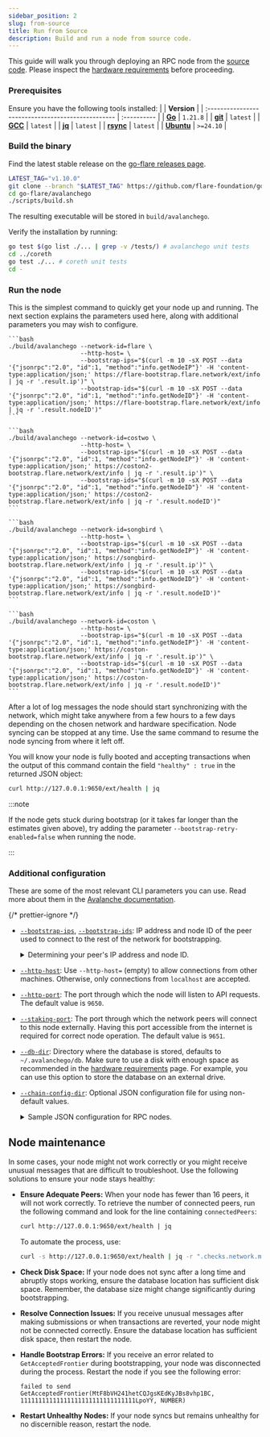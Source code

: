 ```yaml
---
sidebar_position: 2
slug: from-source
title: Run from Source
description: Build and run a node from source code.
---
```



This guide will walk you through deploying an RPC node from the [source code](https://github.com/flare-foundation/go-flare).
Please inspect the [hardware requirements](/run-node/hardware-requirements) before proceeding.

### Prerequisites

Ensure you have the following tools installed:
|                                                    | **Version** |
| :------------------------------------------------- | :---------- |
| **[Go](https://golang.org/doc/install)**           | `1.21.8`  |
| **[git](https://git-scm.com/downloads)**           | `latest`    |
| **[GCC](https://gcc.gnu.org/install/)**            | `latest`    |
| **[jq](https://stedolan.github.io/jq/download/)**  | `latest`    |
| **[rsync](https://rsync.samba.org/download.html)** | `latest`    |
| **[Ubuntu](https://ubuntu.com)**                   | `>=24.10`   |

### Build the binary

Find the latest stable release on the [go-flare releases page](https://github.com/flare-foundation/go-flare/releases).

```bash
LATEST_TAG="v1.10.0"
git clone --branch "$LATEST_TAG" https://github.com/flare-foundation/go-flare.git
cd go-flare/avalanchego
./scripts/build.sh
```

The resulting executable will be stored in `build/avalanchego`.

Verify the installation by running:

```bash
go test $(go list ./... | grep -v /tests/) # avalanchego unit tests
cd ../coreth
go test ./... # coreth unit tests
cd -
```

### Run the node

This is the simplest command to quickly get your node up and running. The next section explains the parameters used here, along with additional parameters you may wish to configure.

<Tabs groupId="network" block>
  <TabItem value="flare" label="Flare Mainnet" default>

    ```bash
    ./build/avalanchego --network-id=flare \
                        --http-host= \
                        --bootstrap-ips="$(curl -m 10 -sX POST --data '{"jsonrpc":"2.0", "id":1, "method":"info.getNodeIP"}' -H 'content-type:application/json;' https://flare-bootstrap.flare.network/ext/info | jq -r '.result.ip')" \
                        --bootstrap-ids="$(curl -m 10 -sX POST --data '{"jsonrpc":"2.0", "id":1, "method":"info.getNodeID"}' -H 'content-type:application/json;' https://flare-bootstrap.flare.network/ext/info | jq -r '.result.nodeID')"
    ```

  </TabItem>
  <TabItem value="coston2" label="Flare Testnet Coston2">

    ```bash
    ./build/avalanchego --network-id=costwo \
                        --http-host= \
                        --bootstrap-ips="$(curl -m 10 -sX POST --data '{"jsonrpc":"2.0", "id":1, "method":"info.getNodeIP"}' -H 'content-type:application/json;' https://coston2-bootstrap.flare.network/ext/info | jq -r '.result.ip')" \
                        --bootstrap-ids="$(curl -m 10 -sX POST --data '{"jsonrpc":"2.0", "id":1, "method":"info.getNodeID"}' -H 'content-type:application/json;' https://coston2-bootstrap.flare.network/ext/info | jq -r '.result.nodeID')"
    ```

  </TabItem>
  <TabItem value="songbird" label="Songbird Canary-Network">

    ```bash
    ./build/avalanchego --network-id=songbird \
                        --http-host= \
                        --bootstrap-ips="$(curl -m 10 -sX POST --data '{"jsonrpc":"2.0", "id":1, "method":"info.getNodeIP"}' -H 'content-type:application/json;' https://songbird-bootstrap.flare.network/ext/info | jq -r '.result.ip')" \
                        --bootstrap-ids="$(curl -m 10 -sX POST --data '{"jsonrpc":"2.0", "id":1, "method":"info.getNodeID"}' -H 'content-type:application/json;' https://songbird-bootstrap.flare.network/ext/info | jq -r '.result.nodeID')"
    ```

  </TabItem>
  <TabItem value="coston" label="Songbird Testnet Coston">

    ```bash
    ./build/avalanchego --network-id=coston \
                        --http-host= \
                        --bootstrap-ips="$(curl -m 10 -sX POST --data '{"jsonrpc":"2.0", "id":1, "method":"info.getNodeIP"}' -H 'content-type:application/json;' https://coston-bootstrap.flare.network/ext/info | jq -r '.result.ip')" \
                        --bootstrap-ids="$(curl -m 10 -sX POST --data '{"jsonrpc":"2.0", "id":1, "method":"info.getNodeID"}' -H 'content-type:application/json;' https://coston-bootstrap.flare.network/ext/info | jq -r '.result.nodeID')"
    ```

  </TabItem>
</Tabs>

After a lot of log messages the node should start synchronizing with the network, which might take anywhere from a few hours to a few days depending on the chosen network and hardware specification.
Node syncing can be stopped at any time.
Use the same command to resume the node syncing from where it left off.

You will know your node is fully booted and accepting transactions when the output of this command contain the field `"healthy" : true` in the returned JSON object:

```bash
curl http://127.0.0.1:9650/ext/health | jq
```

:::note

If the node gets stuck during bootstrap (or it takes far longer than the estimates given above), try adding the parameter `--bootstrap-retry-enabled=false` when running the node.

:::

### Additional configuration

These are some of the most relevant CLI parameters you can use. Read more about them in the [Avalanche documentation](https://docs.avax.network/nodes/maintain/avalanchego-config-flags).

{/* prettier-ignore */}
- [`--bootstrap-ips`](https://docs.avax.network/nodes/maintain/avalanchego-config-flags#--bootstrap-ips-string),
  [`--bootstrap-ids`](https://docs.avax.network/nodes/maintain/avalanchego-config-flags#--bootstrap-ids-string):
  IP address and node ID of the peer used to connect to the rest of the network for bootstrapping.

  <details>
  <summary>Determining your peer's IP address and node ID.</summary>

  <Tabs groupId="network">
    <TabItem value="flare" label="Flare Mainnet" default>

      Peer's IP address:
      ```bash
      curl -m 10 -s -H 'content-type:application/json;' \
        --data '{
          "jsonrpc":"2.0",
          "id":1,
          "method":"info.getNodeIP"
        }' \
        https://flare-bootstrap.flare.network/ext/info | jq -r '.result.ip'
      ```
      Peer's node ID:
      ```bash
      curl -m 10 -s -H 'content-type:application/json;' \
        --data '{
          "jsonrpc":"2.0",
          "id":1,
          "method":"info.getNodeID"
        }' \
        https://flare-bootstrap.flare.network/ext/info | jq -r '.result.nodeID'
      ```

    </TabItem>
    <TabItem value="coston2" label="Flare Testnet Coston2">

      Peer's IP address:
      ```bash
      curl -m 10 -s -H 'content-type:application/json;' \
        --data '{
          "jsonrpc":"2.0",
          "id":1,
          "method":"info.getNodeIP"
        }' \
        https://coston2-bootstrap.flare.network/ext/info | jq -r ".result.ip"
      ```

      Peer's node ID:
      ```bash
      curl -m 10 -s -H 'content-type:application/json;' \
        --data '{
          "jsonrpc":"2.0",
          "id":1,
          "method":"info.getNodeID"
        }' \
        https://coston2-bootstrap.flare.network/ext/info | jq -r ".result.nodeID"
      ```

    </TabItem>
    <TabItem value="songbird" label="Songbird Canary-Network">

      Peer's IP address:
      ```bash
      curl -m 10 -s -H 'content-type:application/json;' \
        --data '{
          "jsonrpc":"2.0",
          "id":1,
          "method":"info.getNodeIP"
        }' \
        https://songbird-bootstrap.flare.network/ext/info | jq -r ".result.ip"
      ```
      Peer's node ID:
      ```bash
      curl -m 10 -s -H 'content-type:application/json;' \
        --data '{
          "jsonrpc":"2.0",
          "id":1,
          "method":"info.getNodeID"
        }' \
        https://songbird-bootstrap.flare.network/ext/info | jq -r ".result.nodeID"
      ```

    </TabItem>
    <TabItem value="coston" label="Songbird Testnet Coston">

      Peer's IP address:
      ```bash
      curl -m 10 -s -H 'content-type:application/json;' \
        --data '{
          "jsonrpc":"2.0",
          "id":1,
          "method":"info.getNodeIP"
        }' \
        https://coston-bootstrap.flare.network/ext/info | jq -r ".result.ip"
      ```
      Peer's node ID:
      ```bash
      curl -m 10 -s -H 'content-type:application/json;' \
        --data '{
          "jsonrpc":"2.0",
          "id":1,
          "method":"info.getNodeID"
        }' \
        https://coston-bootstrap.flare.network/ext/info | jq -r ".result.nodeID"
      ```

    </TabItem>
  </Tabs>

  </details>

- [`--http-host`](https://docs.avax.network/nodes/maintain/avalanchego-config-flags#--http-host-string): Use `--http-host=` (empty) to allow connections from other machines. Otherwise, only connections from `localhost` are accepted.

- [`--http-port`](https://docs.avax.network/nodes/maintain/avalanchego-config-flags#--http-port-int): The port through which the node will listen to API requests. The default value is `9650`.

- [`--staking-port`](https://docs.avax.network/nodes/maintain/avalanchego-config-flags#--staking-port-int): The port through which the network peers will connect to this node externally. Having this port accessible from the internet is required for correct node operation. The default value is `9651`.

- [`--db-dir`](https://docs.avax.network/nodes/maintain/avalanchego-config-flags#--db-dir-string-file-path): Directory where the database is stored, defaults to `~/.avalanchego/db`. Make sure to use a disk with enough space as recommended in the [hardware requirements](/run-node/hardware-requirements) page. For example, you can use this option to store the database on an external drive.

- [`--chain-config-dir`](https://docs.avax.network/nodes/maintain/avalanchego-config-flags#--chain-config-dir-string): Optional JSON configuration file for using non-default values.

  <details>
  <summary>Sample JSON configuration for RPC nodes.</summary>

  For archival nodes, set `"pruning-enabled": false` to disable pruning. Note that archival nodes require significantly more disk space than standard RPC nodes.

  ```json title="<chain-config-dir>/C/config.json"
  {
    "snowman-api-enabled": false,
    "coreth-admin-api-enabled": false,
    "eth-apis": [
      "eth",
      "eth-filter",
      "net",
      "web3",
      "internal-eth",
      "internal-blockchain",
      "internal-transaction"
    ],
    "rpc-gas-cap": 50000000,
    "rpc-tx-fee-cap": 100,
    "pruning-enabled": true,
    "local-txs-enabled": false,
    "api-max-duration": 0,
    "api-max-blocks-per-request": 0,
    "allow-unfinalized-queries": false,
    "allow-unprotected-txs": false,
    "remote-tx-gossip-only-enabled": false,
    "log-level": "info"
  }
  ```

  </details>

## Node maintenance

In some cases, your node might not work correctly or you might receive unusual messages that are difficult to troubleshoot. Use the following solutions to ensure your node stays healthy:

- **Ensure Adequate Peers:** When your node has fewer than 16 peers, it will not work correctly. To retrieve the number of connected peers, run the following command and look for the line containing `connectedPeers`:

  ```bash
  curl http://127.0.0.1:9650/ext/health | jq
  ```

  To automate the process, use:

  ```bash
  curl -s http://127.0.0.1:9650/ext/health | jq -r ".checks.network.message.connectedPeers"
  ```

- **Check Disk Space:** If your node does not sync after a long time and abruptly stops working, ensure the database location has sufficient disk space. Remember, the database size might change significantly during bootstrapping.

- **Resolve Connection Issues:** If you receive unusual messages after making submissions or when transactions are reverted, your node might not be connected correctly. Ensure the database location has sufficient disk space, then restart the node.

- **Handle Bootstrap Errors:** If you receive an error related to `GetAcceptedFrontier` during bootstrapping, your node was disconnected during the process. Restart the node if you see the following error:

  ```plaintext
  failed to send GetAcceptedFrontier(MtF8bVH241hetCQJgsKEdKyJBs8vhp1BC, 11111111111111111111111111111111LpoYY, NUMBER)
  ```

- **Restart Unhealthy Nodes:** If your node syncs but remains unhealthy for no discernible reason, restart the node.
